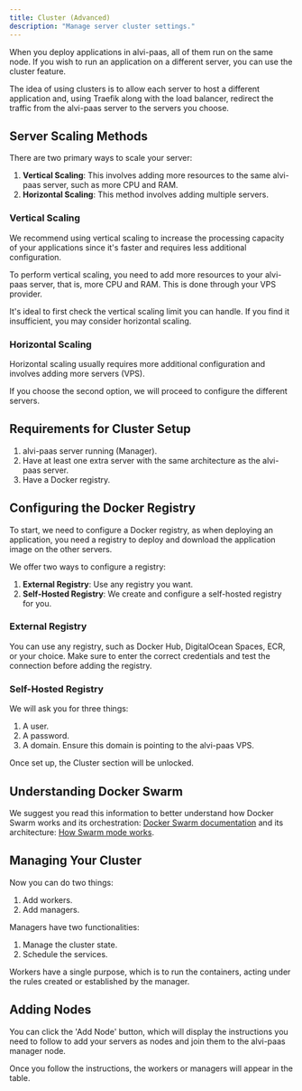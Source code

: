 ```yaml
---
title: Cluster (Advanced)
description: "Manage server cluster settings."
---
```


When you deploy applications in alvi-paas, all of them run on the same node. If you wish to run an application on a different server, you can use the cluster feature.

The idea of using clusters is to allow each server to host a different application and, using Traefik along with the load balancer, redirect the traffic from the alvi-paas server to the servers you choose.

## Server Scaling Methods

There are two primary ways to scale your server:

1. **Vertical Scaling**: This involves adding more resources to the same alvi-paas server, such as more CPU and RAM.
2. **Horizontal Scaling**: This method involves adding multiple servers.

### Vertical Scaling

We recommend using vertical scaling to increase the processing capacity of your applications since it's faster and requires less additional configuration.

To perform vertical scaling, you need to add more resources to your alvi-paas server, that is, more CPU and RAM. This is done through your VPS provider.

It's ideal to first check the vertical scaling limit you can handle. If you find it insufficient, you may consider horizontal scaling.

### Horizontal Scaling

Horizontal scaling usually requires more additional configuration and involves adding more servers (VPS).

If you choose the second option, we will proceed to configure the different servers.

## Requirements for Cluster Setup

1. alvi-paas server running (Manager).
2. Have at least one extra server with the same architecture as the alvi-paas server.
3. Have a Docker registry.

## Configuring the Docker Registry

To start, we need to configure a Docker registry, as when deploying an application, you need a registry to deploy and download the application image on the other servers.

We offer two ways to configure a registry:

1. **External Registry**: Use any registry you want.
2. **Self-Hosted Registry**: We create and configure a self-hosted registry for you.

### External Registry

You can use any registry, such as Docker Hub, DigitalOcean Spaces, ECR, or your choice. Make sure to enter the correct credentials and test the connection before adding the registry.

### Self-Hosted Registry

We will ask you for three things:

1. A user.
2. A password.
3. A domain. Ensure this domain is pointing to the alvi-paas VPS.

Once set up, the Cluster section will be unlocked.

## Understanding Docker Swarm

We suggest you read this information to better understand how Docker Swarm works and its orchestration: [Docker Swarm documentation](https://docs.docker.com/engine/swarm/) and its architecture: [How Swarm mode works](https://docs.docker.com/engine/swarm/how-swarm-mode-works/nodes/).

## Managing Your Cluster

Now you can do two things:

1. Add workers.
2. Add managers.

Managers have two functionalities:

1. Manage the cluster state.
2. Schedule the services.

Workers have a single purpose, which is to run the containers, acting under the rules created or established by the manager.

## Adding Nodes

You can click the 'Add Node' button, which will display the instructions you need to follow to add your servers as nodes and join them to the alvi-paas manager node.

<ImageZoom
  src="/assets/add-node.png"
  width={800}
  height={630}
  className="rounded-lg"
/>

Once you follow the instructions, the workers or managers will appear in the table.

<ImageZoom
  src="/assets/nodes.png"
  width={800}
  height={630}
  className="rounded-lg"
/>

